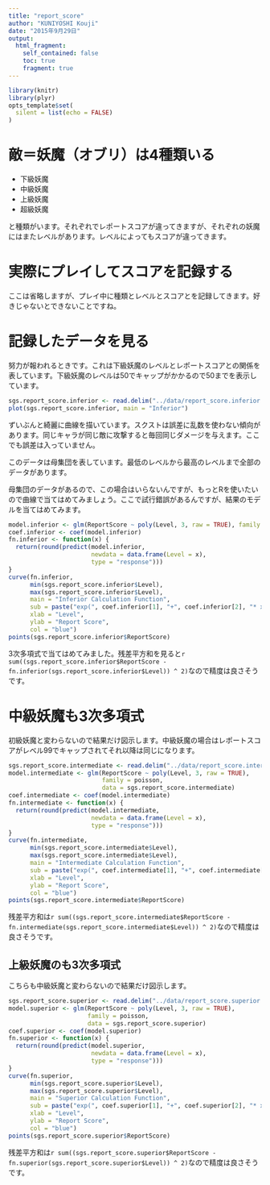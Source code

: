 ```yaml
---
title: "report_score"
author: "KUNIYOSHI Kouji"
date: "2015年9月29日"
output:
  html_fragment:
    self_contained: false
    toc: true
    fragment: true
---
```


``` r
library(knitr)
library(plyr)
opts_template$set(
  silent = list(echo = FALSE)
)
```

敵＝妖魔（オブリ）は4種類いる
=============================

- 下級妖魔
- 中級妖魔
- 上級妖魔
- 超級妖魔

と種類がいます。それぞれでレポートスコアが違ってきますが、それぞれの妖魔にはまたレベルがあります。レベルによってもスコアが違ってきます。

実際にプレイしてスコアを記録する
================================

ここは省略しますが、プレイ中に種類とレベルとスコアとを記録してきます。好きじゃないとできないことですね。

記録したデータを見る
====================

努力が報われるときです。これは下級妖魔のレベルとレポートスコアとの関係を表しています。下級妖魔のレベルは50でキャップがかかるので50までを表示しています。

``` r
sgs.report_score.inferior <- read.delim("../data/report_score.inferior.tsv", header = TRUE)
plot(sgs.report_score.inferior, main = "Inferior")
```

ずいぶんと綺麗に曲線を描いています。スクストは誤差に乱数を使わない傾向があります。同じキャラが同じ敵に攻撃すると毎回同じダメージを与えます。ここでも誤差は入っていません。

このデータは母集団を表しています。最低のレベルから最高のレベルまで全部のデータがあります。

母集団のデータがあるので、この場合はいらないんですが、もっとRを使いたいので曲線で当てはめてみましょう。ここで試行錯誤があるんですが、結果のモデルを当てはめてみます。

``` r
model.inferior <- glm(ReportScore ~ poly(Level, 3, raw = TRUE), family = poisson, data = sgs.report_score.inferior)
coef.inferior <- coef(model.inferior)
fn.inferior <- function(x) {
  return(round(predict(model.inferior,
                       newdata = data.frame(Level = x),
                       type = "response")))
}
curve(fn.inferior,
      min(sgs.report_score.inferior$Level),
      max(sgs.report_score.inferior$Level),
      main = "Inferior Calculation Function",
      sub = paste("exp(", coef.inferior[1], "+", coef.inferior[2], "* x", coef.inferior[3], "* x ^ 2", coef.inferior[4], "* x ^ 3", ")"),
      xlab = "Level",
      ylab = "Report Score",
      col = "blue")
points(sgs.report_score.inferior$ReportScore)
```

3次多項式で当てはめてみました。残差平方和を見ると`r sum((sgs.report_score.inferior$ReportScore - fn.inferior(sgs.report_score.inferior$Level)) ^ 2)`なので精度は良さそうです。

中級妖魔も3次多項式
===================

初級妖魔と変わらないので結果だけ図示します。中級妖魔の場合はレポートスコアがレベル99でキャップされてそれ以降は同じになります。

``` r
sgs.report_score.intermediate <- read.delim("../data/report_score.intermediate.tsv", header = TRUE)
model.intermediate <- glm(ReportScore ~ poly(Level, 3, raw = TRUE),
                          family = poisson,
                          data = sgs.report_score.intermediate)
coef.intermediate <- coef(model.intermediate)
fn.intermediate <- function(x) {
  return(round(predict(model.intermediate,
                       newdata = data.frame(Level = x),
                       type = "response")))
}
curve(fn.intermediate,
      min(sgs.report_score.intermediate$Level),
      max(sgs.report_score.intermediate$Level),
      main = "Intermediate Calculation Function",
      sub = paste("exp(", coef.intermediate[1], "+", coef.intermediate[2], "* x", coef.intermediate[3], "* x ^ 2", coef.intermediate[4], "* x ^ 3", ")"),
      xlab = "Level",
      ylab = "Report Score",
      col = "blue")
points(sgs.report_score.intermediate$ReportScore)
```

残差平方和は`r sum((sgs.report_score.intermediate$ReportScore - fn.intermediate(sgs.report_score.intermediate$Level)) ^ 2)`なので精度は良さそうです。

上級妖魔のも3次多項式
--------------------

こちらも中級妖魔と変わらないので結果だけ図示します。

``` r
sgs.report_score.superior <- read.delim("../data/report_score.superior.tsv", header = TRUE)
model.superior <- glm(ReportScore ~ poly(Level, 3, raw = TRUE),
                      family = poisson,
                      data = sgs.report_score.superior)
coef.superior <- coef(model.superior)
fn.superior <- function(x) {
  return(round(predict(model.superior,
                       newdata = data.frame(Level = x),
                       type = "response")))
}
curve(fn.superior,
      min(sgs.report_score.superior$Level),
      max(sgs.report_score.superior$Level),
      main = "Superior Calculation Function",
      sub = paste("exp(", coef.superior[1], "+", coef.superior[2], "* x", coef.superior[3], "* x ^ 2", coef.superior[4], "* x ^ 3", ")"),
      xlab = "Level",
      ylab = "Report Score",
      col = "blue")
points(sgs.report_score.superior$ReportScore)
```

残差平方和は`r sum((sgs.report_score.superior$ReportScore - fn.superior(sgs.report_score.superior$Level)) ^ 2)`なので精度は良さそうです。
